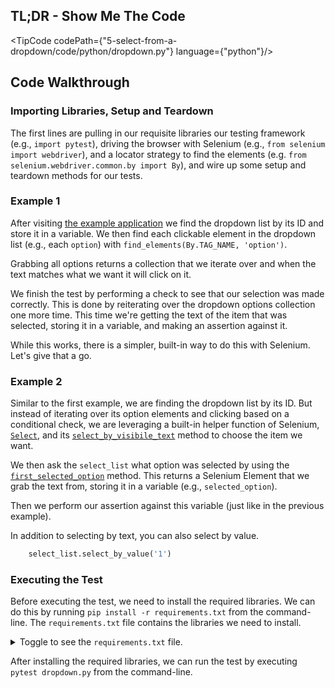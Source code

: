 
## TL;DR - Show Me The Code

<TipCode codePath={"5-select-from-a-dropdown/code/python/dropdown.py"} language={"python"}/>

## Code Walkthrough

### Importing Libraries, Setup and Teardown

The first lines are pulling in our requisite libraries our testing framework (e.g., `import pytest`),
driving the browser with Selenium (e.g., `from selenium import webdriver`), and a locator strategy to
find the elements (e.g. `from selenium.webdriver.common.by import By`), and wire up some setup and
teardown methods for our tests.

### Example 1

After visiting [the example application](http://the-internet.herokuapp.com/dropdown) we find the dropdown list by its ID and store it in a variable. We
then find each clickable element in the dropdown list (e.g., each `option`) with `find_elements(By.TAG_NAME, 'option')`.

Grabbing all options returns a collection that we iterate over and when the text matches what we want it
will click on it.

We finish the test by performing a check to see that our selection was made correctly. This is done by reiterating
over the dropdown options collection one more time. This time we're getting the text of the item that was
selected, storing it in a variable, and making an assertion against it.

While this works, there is a simpler, built-in way to do this with Selenium. Let's give that a go.

### Example 2

Similar to the first example, we are finding the dropdown list by its ID. But instead of iterating over its option
elements and clicking based on a conditional check, we are leveraging a built-in helper function of Selenium,
[`Select`](http://seleniumhq.github.io/selenium/docs/api/py/webdriver_support/selenium.webdriver.support.select.html#module-selenium.webdriver.support.select), and its [`select_by_visibile_text`](http://seleniumhq.github.io/selenium/docs/api/py/webdriver_support/selenium.webdriver.support.select.html#selenium.webdriver.support.select.Select.select_by_visible_text) method to choose the item we want.

We then ask the `select_list` what option was selected by using the [`first_selected_option`](http://seleniumhq.github.io/selenium/docs/api/py/webdriver_support/selenium.webdriver.support.select.html#selenium.webdriver.support.select.Select.first_selected_option) method. This
returns a Selenium Element that we grab the text from, storing it in a variable (e.g., `selected_option`).

Then we perform our assertion against this variable (just like in the previous example).

In addition to selecting by text, you can also select by value.

```python
    select_list.select_by_value('1')
```

### Executing the Test

Before executing the test, we need to install the required libraries. We can do this by running
`pip install -r requirements.txt` from the command-line. The `requirements.txt` file contains the libraries we
need to install.

<details>
    <summary>Toggle to see the <code>requirements.txt</code> file.</summary>
    <div>
        <TipCode codePath={"5-select-from-a-dropdown/code/python/requirements.txt"} language={"txt"}/>
    </div>
</details>

After installing the required libraries, we can run the test by executing `pytest dropdown.py` from the command-line.